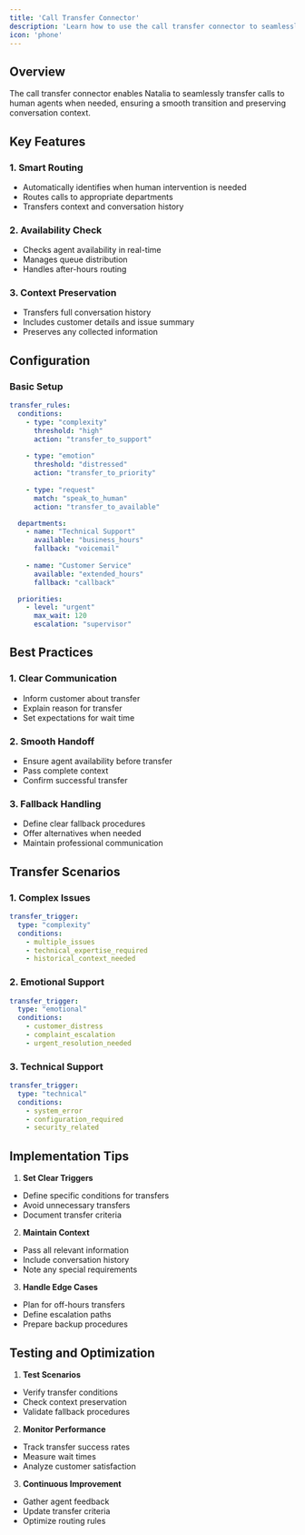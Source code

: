 ```yaml
---
title: 'Call Transfer Connector'
description: 'Learn how to use the call transfer connector to seamlessly hand over conversations to human agents'
icon: 'phone'
---
```


## Overview

The call transfer connector enables Natalia to seamlessly transfer calls to human agents when needed, ensuring a smooth transition and preserving conversation context.

## Key Features

### 1. Smart Routing
- Automatically identifies when human intervention is needed
- Routes calls to appropriate departments
- Transfers context and conversation history

### 2. Availability Check
- Checks agent availability in real-time
- Manages queue distribution
- Handles after-hours routing

### 3. Context Preservation
- Transfers full conversation history
- Includes customer details and issue summary
- Preserves any collected information

## Configuration

### Basic Setup

```yaml
transfer_rules:
  conditions:
    - type: "complexity"
      threshold: "high"
      action: "transfer_to_support"
    
    - type: "emotion"
      threshold: "distressed"
      action: "transfer_to_priority"
    
    - type: "request"
      match: "speak_to_human"
      action: "transfer_to_available"

  departments:
    - name: "Technical Support"
      available: "business_hours"
      fallback: "voicemail"
    
    - name: "Customer Service"
      available: "extended_hours"
      fallback: "callback"

  priorities:
    - level: "urgent"
      max_wait: 120
      escalation: "supervisor"
```

## Best Practices

### 1. Clear Communication
- Inform customer about transfer
- Explain reason for transfer
- Set expectations for wait time

### 2. Smooth Handoff
- Ensure agent availability before transfer
- Pass complete context
- Confirm successful transfer

### 3. Fallback Handling
- Define clear fallback procedures
- Offer alternatives when needed
- Maintain professional communication

## Transfer Scenarios

### 1. Complex Issues
```yaml
transfer_trigger:
  type: "complexity"
  conditions:
    - multiple_issues
    - technical_expertise_required
    - historical_context_needed
```

### 2. Emotional Support
```yaml
transfer_trigger:
  type: "emotional"
  conditions:
    - customer_distress
    - complaint_escalation
    - urgent_resolution_needed
```

### 3. Technical Support
```yaml
transfer_trigger:
  type: "technical"
  conditions:
    - system_error
    - configuration_required
    - security_related
```

## Implementation Tips

1. **Set Clear Triggers**
- Define specific conditions for transfers
- Avoid unnecessary transfers
- Document transfer criteria

2. **Maintain Context**
- Pass all relevant information
- Include conversation history
- Note any special requirements

3. **Handle Edge Cases**
- Plan for off-hours transfers
- Define escalation paths
- Prepare backup procedures

## Testing and Optimization

1. **Test Scenarios**
- Verify transfer conditions
- Check context preservation
- Validate fallback procedures

2. **Monitor Performance**
- Track transfer success rates
- Measure wait times
- Analyze customer satisfaction

3. **Continuous Improvement**
- Gather agent feedback
- Update transfer criteria
- Optimize routing rules